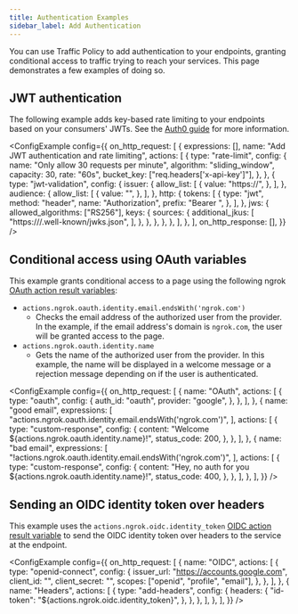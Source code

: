 ```yaml
---
title: Authentication Examples
sidebar_label: Add Authentication
---
```



You can use Traffic Policy to add authentication to your endpoints, granting conditional access to traffic trying to reach your services. This page demonstrates a few examples of doing so.

## JWT authentication

The following example adds key-based rate limiting to your endpoints based on your consumers' JWTs. See the [Auth0 guide](/integrations/auth0/jwt-action/) for more information.

<ConfigExample
    config={{
        on_http_request: [
            {
                expressions: [],
                name: "Add JWT authentication and rate limiting",
                actions: [
                    {
                        type: "rate-limit",
                        config: {
                            name: "Only allow 30 requests per minute",
                            algorithm: "sliding_window",
                            capacity: 30,
                            rate: "60s",
                            bucket_key: ["req.headers['x-api-key']"],
                        },
                    },
                    {
                        type: "jwt-validation",
                        config: {
                            issuer: {
                                allow_list: [
                                    {
                                        value: "https://<YOUR-AUTH-PROVIDER>",
                                    },
                                ],
                            },
                            audience: {
                                allow_list: [
                                    {
                                        value: "<YOUR-NGROK-DOMAIN>",
                                    },
                                ],
                            },
                            http: {
                                tokens: [
                                    {
                                        type: "jwt",
                                        method: "header",
                                        name: "Authorization",
                                        prefix: "Bearer ",
                                    },
                                ],
                            },
                            jws: {
                                allowed_algorithms: ["RS256"],
                                keys: {
                                    sources: {
                                        additional_jkus: [
                                            "https://<YOUR-AUTH-PROVIDER>/.well-known/jwks.json",
                                        ],
                                    },
                                },
                            },
                        },
                    },
                ],
            },
        ],
        on_http_response: [],
    }}
/>

## Conditional access using OAuth variables

This example grants conditional access to a page using the following ngrok [OAuth action result variables](/traffic-policy/actions/oauth):

- `actions.ngrok.oauth.identity.email.endsWith('ngrok.com')`
    - Checks the email address of the authorized user from the provider. In the example, if the email address's domain is `ngrok.com`, the user will be granted access to the page.
- `actions.ngrok.oauth.identity.name`
    - Gets the name of the authorized user from the provider. In this example, the name will be displayed in a welcome message or a rejection message depending on if the user is authenticated.

<ConfigExample
    config={{
        on_http_request: [
            {
                name: "OAuth",
                actions: [
                    {
                        type: "oauth",
                        config: {
                            auth_id: "oauth",
                            provider: "google",
                        },
                    },
                ],
            },
            {
                name: "good email",
                expressions: [
                    "actions.ngrok.oauth.identity.email.endsWith('ngrok.com')",
                ],
                actions: [
                    {
                        type: "custom-response",
                        config: {
                            content: "Welcome ${actions.ngrok.oauth.identity.name}!",
                            status_code: 200,
                        },
                    },
                ],
            },
            {
                name: "bad email",
                expressions: [
                    "!actions.ngrok.oauth.identity.email.endsWith('ngrok.com')",
                ],
                actions: [
                    {
                        type: "custom-response",
                        config: {
                            content:
                                "Hey, no auth for you ${actions.ngrok.oauth.identity.name}!",
                            status_code: 400,
                        },
                    },
                ],
            },
        ],
    }}
/>

## Sending an OIDC identity token over headers

This example uses the `actions.ngrok.oidc.identity_token` [OIDC action result variable](/traffic-policy/actions/oidc/#action-result-variables) to send the OIDC identity token over headers to the service at the endpoint.

<ConfigExample
	config={{
		on_http_request: [
			{
				name: "OIDC",
				actions: [
					{
						type: "openid-connect",
						config: {
							issuer_url: "https://accounts.google.com",
							client_id: "<your-oidc-client-id>",
							client_secret: "<your-oidc-client-secret>",
							scopes: ["openid", "profile", "email"],
						},
					},
				],
			},
			{
				name: "Headers",
				actions: [
					{
						type: "add-headers",
						config: {
							headers: {
								"id-token": "${actions.ngrok.oidc.identity_token}",
							},
						},
					},
				],
			},
		],
	}}
/>